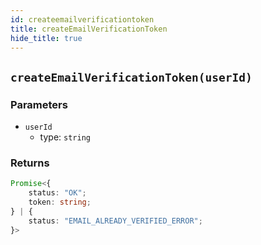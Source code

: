 ```yaml
---
id: createemailverificationtoken
title: createEmailVerificationToken
hide_title: true
---
```


## ``createEmailVerificationToken(userId)``

### Parameters
- ``userId``
  - type: ``string``


### Returns
```ts
Promise<{
    status: "OK";
    token: string;
} | {
    status: "EMAIL_ALREADY_VERIFIED_ERROR";
}>
```